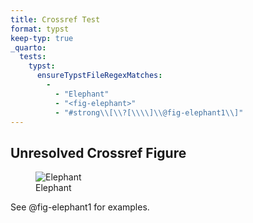 ```yaml
---
title: Crossref Test
format: typst
keep-typ: true
_quarto:
  tests:
    typst:
      ensureTypstFileRegexMatches:
        - 
          - "Elephant"
          - "<fig-elephant>"
          - "#strong\\[\\?[\\\\]\\@fig-elephant1\\]"
---
```


## Unresolved Crossref Figure

![Elephant](img/surus.jpg){#fig-elephant}

See @fig-elephant1 for examples. 